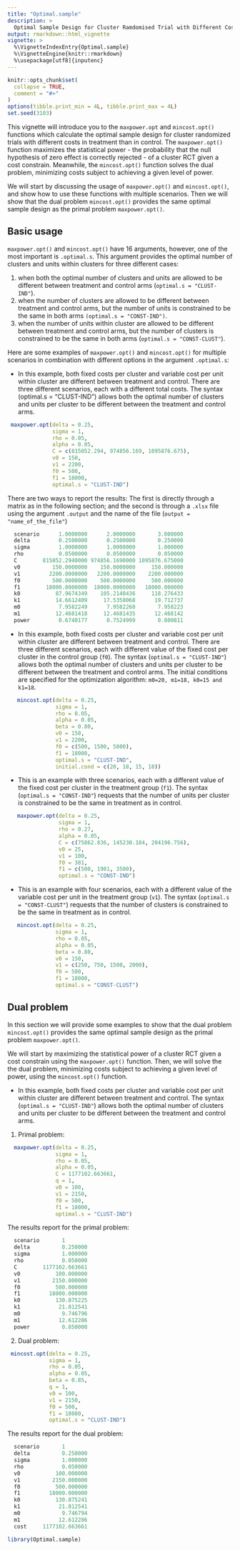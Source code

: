 ```yaml
---
title: "Optimal.sample"
description: >
  Optimal Sample Design for Cluster Ramdomised Trial with Different Costs in Treatment that in Control.
output: rmarkdown::html_vignette
vignette: >
  %\VignetteIndexEntry{Optimal.sample}
  %\VignetteEngine{knitr::rmarkdown}
  %\usepackage[utf8]{inputenc}
---
```


```r
knitr::opts_chunk$set(
  collapse = TRUE,
  comment = "#>"
)
options(tibble.print_min = 4L, tibble.print_max = 4L)
set.seed(3103)
```

This vignette will introduce you to the `maxpower.opt` and `mincost.opt()` functions which calculate the optimal sample design for cluster randomized trials with different costs in treatment than in control. The `maxpower.opt()` function maximizes the statistical power - the probability that the null hypothesis of zero effect is correctly rejected - of a cluster RCT given a cost constrain. Meanwhile, the `mincost.opt()` function solves the dual problem, minimizing costs subject to achieving a given level of power.

We will start by discussing the usage of `maxpower.opt()` and `mincost.opt()`, and show how to use these functions with multiple scenarios. Then we will show that the dual problem `mincost.opt()` provides the same optimal sample design as the primal problem `maxpower.opt()`. 

## Basic usage 

`maxpower.opt()` and `mincost.opt()` have 16 arguments, however, one of the most important is `.optimal.s`. This argument provides the optimal number of clusters and units within clusters for three different cases: 

1. when both the optimal number of clusters and units are allowed to be different between treatment and control arms (`optimal.s = "CLUST-IND"`). 
2. when the number of clusters are allowed to be different between treatment and control arms, but the number of units is constrained to be the same in both arms `(optimal.s = "CONST-IND")`.
3. when the number of units within cluster are allowed to be different between treatment and control arms, but the number of clusters is constrained to be the same in both arms (`optimal.s = "CONST-CLUST"`).

Here are some examples of `maxpower.opt()` and `mincost.opt()` for multiple scenarios in combination with different options in the argument `.optimal.s`:

*  In this example, both fixed costs per cluster and variable cost per unit within cluster are different between treatment and control.
 There are three different scenarios, each with a different total costs. The syntax (optimal.s = "CLUST-IND") allows both the optimal number of clusters and units per cluster to be different between the treatment and control arms.

```r

 maxpower.opt(delta = 0.25,
              sigma = 1,
              rho = 0.05,
              alpha = 0.05,
              C = c(815052.294, 974856.169, 1095876.675),
              v0 = 150,
              v1 = 2200,
              f0 = 500,
              f1 = 18000,
              optimal.s = "CLUST-IND")
```
There are two ways to report the results: The first is directly through a matrix as in the following section; and the second is through a `.xlsx` file using the argument `.output` and the name of the file (`output = "name_of_the_file"`)

```r
  scenario      1.0000000      2.0000000       3.000000
  delta         0.2500000      0.2500000       0.250000
  sigma         1.0000000      1.0000000       1.000000
  rho           0.0500000      0.0500000       0.050000
  C        815052.2940000 974856.1690000 1095876.675000
  v0          150.0000000    150.0000000     150.000000
  v1         2200.0000000   2200.0000000    2200.000000
  f0          500.0000000    500.0000000     500.000000
  f1        18000.0000000  18000.0000000   18000.000000
  k0           87.9674349    105.2148436     118.276433
  k1           14.6612409     17.5358068      19.712737
  m0            7.9582249      7.9582260       7.958223
  m1           12.4681418     12.4681435      12.468142
  power         0.6740177      0.7524999       0.800811
```

* In this example, both fixed costs per cluster and variable cost per unit within cluster are different between treatment and control. There are three different scenarios, each with different value of the fixed cost per cluster in the control group (`f0`). The syntax (`optimal.s = "CLUST-IND"`) allows both the optimal number of clusters and units per cluster to be different between the treatment and control arms. The initial conditions are specified for the optimization algorithm: `m0=20, m1=18, k0=15 and k1=18`.

```r
   mincost.opt(delta = 0.25,
               sigma = 1,
               rho = 0.05,
               alpha = 0.05,
               beta = 0.80,
               v0 = 150,
               v1 = 2200,
               f0 = c(500, 1500, 5000),
               f1 = 18000,
               optimal.s = "CLUST-IND",
               initial.cond = c(20, 18, 15, 18))
```

* This is an example with three scenarios, each with a different value of the fixed cost per cluster in the treatment group (`f1`).
The syntax (`optimal.s = "CONST-IND"`) requests that the number of units per cluster is constrained to be the same in treatment as in control.

```r
   maxpower.opt(delta = 0.25,
                sigma = 1,
                rho = 0.27,
                alpha = 0.05,
                C = c(75862.836, 145230.184, 204196.756),
                v0 = 25,
                v1 = 100,
                f0 = 381,
                f1 = c(500, 1981, 3500),
                optimal.s = "CONST-IND")
```

* This is an example with four scenarios, each with a different value of the variable cost per unit in the treatment group (`v1`). The syntax (`optimal.s = "CONST-CLUST"`)  requests that the number of clusters is constrained to be the same in treatment as in control.

```r
   mincost.opt(delta = 0.25,
               sigma = 1,
               rho = 0.05,
               alpha = 0.05,
               beta = 0.80,
               v0 = 150,
               v1 = c(250, 750, 1500, 2000),
               f0 = 500,
               f1 = 18000,
               optimal.s = "CONST-CLUST")
```

## Dual problem 

In this section we will provide some examples to show that the dual problem `mincost.opt()` provides the same optimal sample design as the primal problem `maxpower.opt()`. 

We will start by  maximizing the statistical power of a cluster RCT given a cost constrain using the `maxpower.opt()` function. Then, we will solve the the dual problem, minimizing costs subject to achieving a given level of power, using the `mincost.opt()` function.

* In this example, both fixed costs per cluster and variable cost per unit within cluster are different between treatment and control. The syntax (`optimal.s = "CLUST-IND"`) allows both the optimal number of clusters and units per cluster to be different between the treatment and control arms. 

1. Primal problem:

```r
  maxpower.opt(delta = 0.25,
               sigma = 1,
               rho = 0.05,
               alpha = 0.05,
               C = 1177102.663661,
               q = 1,
               v0 = 100,
               v1 = 2150,
               f0 = 500,
               f1 = 18000,
               optimal.s = "CLUST-IND")
```

The results report for the primal problem:

```r
  scenario       1
  delta          0.250000
  sigma          1.000000
  rho            0.050000
  C        1177102.663661
  v0           100.000000
  v1          2150.000000
  f0           500.000000
  f1         18000.000000
  k0           130.875225
  k1            21.812541
  m0             9.746796
  m1            12.612286
  power          0.850000
```

2. Dual problem:

```r
 mincost.opt(delta = 0.25,
             sigma = 1,
             rho = 0.05,
             alpha = 0.05,
             beta = 0.85,
             q = 1,
             v0 = 100,
             v1 = 2150,
             f0 = 500,
             f1 = 18000,
             optimal.s = "CLUST-IND")
```

The results report for the dual problem:

```r
  scenario       1
  delta          0.250000
  sigma          1.000000
  rho            0.050000
  v0           100.000000
  v1          2150.000000
  f0           500.000000
  f1         18000.000000
  k0           130.875241
  k1            21.812541
  m0             9.746794
  m1            12.612286
  cost     1177102.663661
```


```r
library(Optimal.sample)
```
